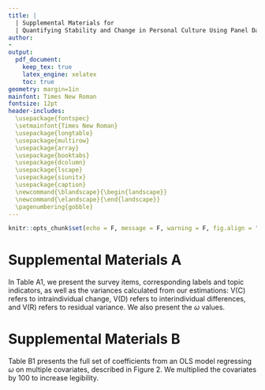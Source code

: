 ```yaml
---
title: |
  | Supplemental Materials for
  | Quantifying Stability and Change in Personal Culture Using Panel Data
author: 
- 
output:
  pdf_document:
    keep_tex: true
    latex_engine: xelatex
    toc: true
geometry: margin=1in 
mainfont: Times New Roman
fontsize: 12pt
header-includes:
  \usepackage{fontspec}
  \setmainfont{Times New Roman}
  \usepackage{longtable}
  \usepackage{multirow}
  \usepackage{array}
  \usepackage{booktabs}
  \usepackage{dcolumn}
  \usepackage{lscape}
  \usepackage{siunitx}
  \usepackage{caption}
  \newcommand{\blandscape}{\begin{landscape}}
  \newcommand{\elandscape}{\end{landscape}}
  \pagenumbering{gobble}
---
```


```r
knitr::opts_chunk$set(echo = F, message = F, warning = F, fig.align = "center")
```

\newpage
\blandscape

# Supplemental Materials A

In Table A1, we present the survey items, corresponding labels and topic indicators, as well as the variances calculated from our estimations: V(C) refers to intraindividual change, V(D) refers to interindividual differences, and V(R) refers to residual variance. We also present the $\omega$ values.

```{=latex}
\begin{scriptsize}
\begin{longtable}{|p{1.75in}|p{0.3in}|p{0.3in}|p{0.3in}|p{0.3in}|p{2.5in}|p{2.5in}}
\caption*{Table A1: The Descriptives of Variables Used}
\\
\toprule
\multicolumn{1}{l}{} & \emph{\textbf{ω}} & \textbf{V(C)} & \textbf{V(D)} & \textbf{V(R)} & \textbf{Label} & \textbf{Topic} \\ 
\midrule
\multicolumn{7}{l}{\textbf{BHPS}} \\ 
\midrule
cohadv & 0.09 & 0.05 & 0.53 & 0.42 & Advantages In Living As Couple & Gender \& Family \\ 
cohdis & 0.00 & 0.00 & 0.57 & 0.43 & Disadvantages In Living As Couple & Gender \& Family \\ 
crwora & 0.06 & 0.04 & 0.60 & 0.37 & Worry About Being Affected By Crime & Social Life, Social Cohesion \& Trust \\ 
crworb & 0.10 & 0.07 & 0.61 & 0.32 & Extent Of Concern About Crime & Social Life, Social Cohesion \& Trust \\ 
dfwld & 0.03 & 0.02 & 0.54 & 0.44 & Different World In Future For Young & Gender \& Family \\ 
lfimpa & 0.13 & 0.08 & 0.59 & 0.32 & Importance Of: Health & Health \& Morale \\ 
lfimpb & 0.19 & 0.16 & 0.67 & 0.16 & Importance Of: Money & Health \& Morale \\ 
lfimpc & 0.10 & 0.09 & 0.79 & 0.13 & Importance Of: Having Children & Health \& Morale \\ 
lfimpd & 0.20 & 0.15 & 0.60 & 0.25 & Importance Of: Having A Good Job & Health \& Morale \\ 
lfimpe & 0.16 & 0.12 & 0.63 & 0.25 & Importance Of: Being Independent & Health \& Morale \\ 
lfimpf & 0.19 & 0.17 & 0.70 & 0.13 & Importance Of: Owning Own Home & Health \& Morale \\ 
lfimpg & 0.14 & 0.11 & 0.69 & 0.19 & Importance Of: Good Partnership & Health \& Morale \\ 
lfimph & 0.20 & 0.16 & 0.66 & 0.17 & Importance Of: Good Friends & Health \& Morale \\ 
opchd1\_1 & 0.02 & 0.01 & 0.48 & 0.51 & Quality Best Prep. Child: Well Liked & Gender \& Family \\ 
opchd1\_2 & 0.02 & 0.01 & 0.61 & 0.38 & Quality Best Prep. Child: Think For Self & Gender \& Family \\ 
opchd1\_3 & 0.14 & 0.09 & 0.53 & 0.38 & Quality Best Prep. Child: Work Hard & Gender \& Family \\ 
opchd1\_4 & 0.00 & 0.00 & 0.54 & 0.46 & Quality Best Prep. Child: Help Others & Gender \& Family \\ 
opchd1\_5 & 0.01 & 0.00 & 0.58 & 0.41 & Quality Best Prep. Child: Obey Parents & Gender \& Family \\ 
opcls1 & 0.16 & 0.11 & 0.55 & 0.34 & Sees Self As Belonging To Social Class & Subjective Ses \\ 
opcls2 & 0.10 & 0.08 & 0.73 & 0.19 & Subjective Social Class Membership & Subjective Ses \\ 
opcls3 & 0.16 & 0.10 & 0.52 & 0.38 & Social Class Affects Opportunities & Subjective Ses \\ 
opeur1 & 0.13 & 0.11 & 0.70 & 0.19 & Opinion: Uk Membership Of Eu & Politics, Government \& Economy \\ 
opeur2 & 0.13 & 0.10 & 0.71 & 0.19 & Uk Benefited From Being In Eu & Politics, Government \& Economy \\ 
opeur3 & 0.05 & 0.03 & 0.65 & 0.32 & Uk Long Term Policy Re. Eu Should Be & Politics, Government \& Economy \\ 
opfama & 0.10 & 0.07 & 0.63 & 0.30 & Pre-School Child Suffers If Mother Works & Gender \& Family \\ 
opfamb & 0.09 & 0.07 & 0.64 & 0.29 & Family Suffers If Mother Works Full-Time & Gender \& Family \\ 
opfamc & 0.14 & 0.07 & 0.46 & 0.47 & Woman And Family Happier If She Works & Gender \& Family \\ 
opfamd & 0.12 & 0.07 & 0.54 & 0.39 & Husband And Wife Should Both Contribute & Gender \& Family \\ 
opfame & 0.12 & 0.07 & 0.53 & 0.40 & Full Time Job Makes Woman Independent & Gender \& Family \\ 
opfamf & 0.07 & 0.05 & 0.68 & 0.27 & Husband Should Earn, Wife Stay At Home & Gender \& Family \\ 
opfamg & 0.12 & 0.07 & 0.52 & 0.42 & Children Need Father As Much As Mother & Gender \& Family \\ 
opfamh & 0.11 & 0.07 & 0.59 & 0.34 & Employers Should Help With Childcare & Gender \& Family \\ 
opfami & 0.07 & 0.05 & 0.66 & 0.29 & Single Parents Are As Good As Couples & Gender \& Family \\ 
opfamj & 0.15 & 0.13 & 0.75 & 0.12 & Cohabiting Is Always Wrong & Gender \& Family \\ 
opfamk & 0.11 & 0.06 & 0.52 & 0.42 & Adult Children Should Care For Parents & Gender \& Family \\ 
opfaml & 0.11 & 0.07 & 0.56 & 0.37 & Divorce Better Than Unhappy Marriage & Gender \& Family \\ 
opfamm & 0.12 & 0.11 & 0.77 & 0.13 & The Man Should Be Head Of Household & Gender \& Family \\ 
opfamn & 0.08 & 0.07 & 0.82 & 0.11 & Bible Gods Word And True & Religion \& Spirituality \\ 
opfamo & 0.07 & 0.06 & 0.76 & 0.19 & Co-Habiting Is Alright & Gender \& Family \\ 
opfamp & 0.11 & 0.08 & 0.64 & 0.28 & Parents Ought Stay Together For Children & Gender \& Family \\ 
opfamq & 0.11 & 0.07 & 0.61 & 0.32 & Marital Status Is Irrelevant To Children & Gender \& Family \\ 
opfamr & 0.05 & 0.04 & 0.76 & 0.19 & Homosexual Relationships Are Wrong & Gender \& Family \\ 
ophla & 0.15 & 0.09 & 0.54 & 0.37 & All Health Care Should Be Free & Politics, Government \& Economy \\ 
ophlb & 0.12 & 0.08 & 0.59 & 0.34 & Compulsory Private Insurance If Can Pay & Politics, Government \& Economy \\ 
ophlc & 0.17 & 0.11 & 0.52 & 0.38 & Unfair That Wealth Buys Medical Priority & Politics, Government \& Economy \\ 
opiss1 & 0.07 & 0.05 & 0.68 & 0.28 & Rising Prices Are A Cause For Concern & Politics, Government \& Economy \\ 
opiss2 & 0.05 & 0.03 & 0.71 & 0.26 & Ozone Layer Is A Cause For Concern & Environment \& Climate \\ 
opiss3 & 0.10 & 0.07 & 0.62 & 0.31 & Unemployment Is A Cause For Concern & Politics, Government \& Economy \\ 
opiss4 & 0.01 & 0.00 & 0.71 & 0.29 & Threat To Nature Is A Cause For Concern & Environment \& Climate \\ 
opiss5 & 0.08 & 0.06 & 0.70 & 0.24 & Moral Standards Are A Cause For Concern & Gender \& Family \\ 
opnata & 0.18 & 0.13 & 0.56 & 0.31 & Britain Has Much To Learn & Politics, Government \& Economy \\ 
opnatb & 0.14 & 0.11 & 0.63 & 0.26 & British Citizenship Best & Politics, Government \& Economy \\ 
opnatc & 0.15 & 0.10 & 0.55 & 0.36 & Some Shameful Things About Britain & Politics, Government \& Economy \\ 
opnatd & 0.24 & 0.17 & 0.52 & 0.32 & People Too Ready To Criticise Britain & Politics, Government \& Economy \\ 
opnate & 0.17 & 0.12 & 0.60 & 0.28 & Britain Should Stay Single State & Politics, Government \& Economy \\ 
opnatf & 0.12 & 0.08 & 0.62 & 0.30 & Co-Operation Better Than Independence & Politics, Government \& Economy \\ 
opngbha & 0.17 & 0.13 & 0.65 & 0.22 & Belong To Neighbourhood & Social Life, Social Cohesion \& Trust \\ 
opngbhb & 0.20 & 0.16 & 0.66 & 0.18 & Local Friends Mean A Lot & Social Life, Social Cohesion \& Trust \\ 
opngbhc & 0.15 & 0.11 & 0.63 & 0.26 & Advice Obtainable Locally & Social Life, Social Cohesion \& Trust \\ 
opngbhd & 0.21 & 0.16 & 0.63 & 0.21 & Can Borrow Things From Neighbours & Social Life, Social Cohesion \& Trust \\ 
opngbhe & 0.20 & 0.15 & 0.59 & 0.26 & Willing To Improve Neighbourhood & Social Life, Social Cohesion \& Trust \\ 
opngbhf & 0.10 & 0.07 & 0.59 & 0.34 & Plan To Stay In Neighbourhood & Social Life, Social Cohesion \& Trust \\ 
opngbhg & 0.18 & 0.14 & 0.66 & 0.20 & Am Similar To Others In Neighbourhood & Social Life, Social Cohesion \& Trust \\ 
opngbhh & 0.19 & 0.15 & 0.65 & 0.20 & Talk Regularly To Neighbours & Social Life, Social Cohesion \& Trust \\ 
oppola & 0.19 & 0.11 & 0.48 & 0.41 & Government Reflects People's Wishes & Politics, Government \& Economy \\ 
oppolb & 0.17 & 0.09 & 0.47 & 0.44 & People Can't Influence Govt. Policy & Politics, Government \& Economy \\ 
oppolc & 0.06 & 0.04 & 0.60 & 0.36 & Should Be Max. Limit On Income & Politics, Government \& Economy \\ 
oppold & 0.18 & 0.10 & 0.47 & 0.43 & Govt. Puts Nation's Interests First & Politics, Government \& Economy \\ 
oprlg3 & 0.08 & 0.06 & 0.76 & 0.17 & Religion Makes Difference To Life & Religion \& Spirituality \\ 
opsoca & 0.13 & 0.08 & 0.54 & 0.38 & Ordinary People Share Nations Wealth & Politics, Government \& Economy \\ 
opsocb & 0.11 & 0.07 & 0.58 & 0.34 & One Law For Rich And One For Poor & Politics, Government \& Economy \\ 
opsocc & 0.09 & 0.06 & 0.58 & 0.36 & Private Enterprise Solves Economic Probs & Politics, Government \& Economy \\ 
opsocd & 0.12 & 0.07 & 0.53 & 0.40 & Public Services Ought To Be State Owned & Politics, Government \& Economy \\ 
opsoce & 0.10 & 0.07 & 0.64 & 0.29 & Govt. Has Obligation To Provide Jobs & Politics, Government \& Economy \\ 
opsocf & 0.09 & 0.06 & 0.65 & 0.28 & Strong Trade Unions Protect Employees & Politics, Government \& Economy \\ 
trust & 0.12 & 0.08 & 0.61 & 0.31 & Trustworthiness Of Others & Social Life, Social Cohesion \& Trust \\ 
vote1 & 0.10 & 0.06 & 0.54 & 0.40 & Supports A Particular Political Party & Politics, Government \& Economy \\ 
vote2 & 0.14 & 0.07 & 0.44 & 0.50 & Closer To One Political Party Than Other & Politics, Government \& Economy \\ 
vote4\_1 & 0.05 & 0.04 & 0.88 & 0.08 & Party Affinity: Conservative & Politics, Government \& Economy \\ 
vote4\_2 & 0.05 & 0.04 & 0.85 & 0.11 & Party Affinity: Labour & Politics, Government \& Economy \\ 
vote4\_3 & 0.08 & 0.07 & 0.72 & 0.21 & Party Affinity: Liberal Democrat/Lib/Sdp & Politics, Government \& Economy \\ 
vote5 & 0.10 & 0.06 & 0.54 & 0.41 & Strength Of Support For Stated Party & Politics, Government \& Economy \\ 
vote6 & 0.06 & 0.04 & 0.70 & 0.25 & Level Of Interest In Politics & Politics, Government \& Economy \\ 
\midrule
\multicolumn{7}{l}{\textbf{GSS}} \\ 
\midrule
abany & 0.03 & 0.02 & 0.76 & 0.22 & Abortion: Any Reason & Gender \& Family \\ 
abdefect & 0.10 & 0.08 & 0.75 & 0.17 & Abortion: Birth Defect & Gender \& Family \\ 
abhlth & 0.14 & 0.12 & 0.72 & 0.16 & Abortion: Mother's Health & Gender \& Family \\ 
abnomore & 0.10 & 0.08 & 0.76 & 0.16 & Abortion: Birth Control & Gender \& Family \\ 
abpoor & 0.09 & 0.08 & 0.77 & 0.15 & Abortion: Too Poor & Gender \& Family \\ 
abrape & 0.12 & 0.11 & 0.77 & 0.13 & Abortion: Rape & Gender \& Family \\ 
abscale6 & 0.08 & 0.07 & 0.84 & 0.09 & Abortion Scale (6 Items) & Gender \& Family \\ 
abscale7 & 0.07 & 0.06 & 0.84 & 0.10 & Abortion Scale (7 Items) & Gender \& Family \\ 
absingle & 0.05 & 0.04 & 0.77 & 0.19 & Abortion: Unmarried & Gender \& Family \\ 
affrmact & 0.12 & 0.09 & 0.68 & 0.22 & Hiring Preferences & National Identity, Ethnicity \& Immigration \\ 
aged & 0.01 & 0.00 & 0.60 & 0.40 & Seniors Should Live With Family & Gender \& Family \\ 
athscale & 0.00 & 0.00 & 0.74 & 0.26 & Athiest: Scale & Politics, Government \& Economy \\ 
attend & 0.08 & 0.08 & 0.85 & 0.07 & Attend Religious Services & Religion \& Spirituality \\ 
bible & 0.10 & 0.09 & 0.80 & 0.12 & View Of Bible & Religion \& Spirituality \\ 
cappun & 0.12 & 0.11 & 0.76 & 0.13 & Death Penalty & Politics, Government \& Economy \\ 
chldidel & 0.15 & 0.12 & 0.71 & 0.17 & Ideal \# Of Children & Gender \& Family \\ 
class & 0.09 & 0.07 & 0.73 & 0.20 & Social Class & Subjective Ses \\ 
closeblk & 0.11 & 0.09 & 0.71 & 0.20 & Feel Close To Blacks & National Identity, Ethnicity \& Immigration \\ 
closewht & 0.04 & 0.03 & 0.61 & 0.36 & Feel Close To Whites & National Identity, Ethnicity \& Immigration \\ 
colath & 0.00 & 0.00 & 0.64 & 0.36 & Athiest: Teach At College & Politics, Government \& Economy \\ 
colcom & 0.09 & 0.06 & 0.63 & 0.31 & Red: Teach At College & Politics, Government \& Economy \\ 
colhomo & 0.00 & 0.00 & 0.67 & 0.32 & Gay: Teach At College & Politics, Government \& Economy \\ 
colmil & 0.03 & 0.02 & 0.61 & 0.37 & Militarist: Teach At College & Politics, Government \& Economy \\ 
colmslm & 0.00 & 0.00 & 0.70 & 0.30 & Islamist: Teach At College & Politics, Government \& Economy \\ 
colrac & 0.00 & 0.00 & 0.60 & 0.40 & Racist: Teach At College & Politics, Government \& Economy \\ 
comscale & 0.03 & 0.02 & 0.76 & 0.22 & Red: Scale & Politics, Government \& Economy \\ 
conarmy & 0.12 & 0.08 & 0.63 & 0.29 & Military & Social Life, Social Cohesion \& Trust \\ 
conbus & 0.11 & 0.07 & 0.60 & 0.33 & Major Companies & Social Life, Social Cohesion \& Trust \\ 
conclerg & 0.05 & 0.03 & 0.66 & 0.31 & Organized Religion & Social Life, Social Cohesion \& Trust \\ 
coneduc & 0.02 & 0.01 & 0.60 & 0.38 & Education & Social Life, Social Cohesion \& Trust \\ 
confed & 0.24 & 0.17 & 0.56 & 0.27 & Executive Branch & Social Life, Social Cohesion \& Trust \\ 
confinan & 0.10 & 0.06 & 0.56 & 0.38 & Banks \& Finance & Social Life, Social Cohesion \& Trust \\ 
conjudge & 0.09 & 0.06 & 0.63 & 0.31 & Supreme Court & Social Life, Social Cohesion \& Trust \\ 
conlabor & 0.14 & 0.10 & 0.62 & 0.28 & Organized Labor & Social Life, Social Cohesion \& Trust \\ 
conlegis & 0.02 & 0.01 & 0.61 & 0.37 & Congress & Social Life, Social Cohesion \& Trust \\ 
conmedia & 0.17 & 0.13 & 0.66 & 0.21 & Tv \& Press & Social Life, Social Cohesion \& Trust \\ 
conmedic & 0.13 & 0.09 & 0.59 & 0.32 & Medicine & Social Life, Social Cohesion \& Trust \\ 
conpress & 0.16 & 0.12 & 0.62 & 0.26 & Press & Social Life, Social Cohesion \& Trust \\ 
consci & 0.04 & 0.02 & 0.61 & 0.36 & Scientific Community & Social Life, Social Cohesion \& Trust \\ 
contv & 0.18 & 0.13 & 0.59 & 0.27 & Television & Social Life, Social Cohesion \& Trust \\ 
courts & 0.06 & 0.04 & 0.65 & 0.32 & Courts Deal With Criminals & Politics, Government \& Economy \\ 
discaff & 0.00 & 0.00 & 0.56 & 0.44 & Affirm. Action Hurt Whites & National Identity, Ethnicity \& Immigration \\ 
discaffm & 0.09 & 0.06 & 0.55 & 0.40 & Affirm. Action Hurt Men & Gender \& Family \\ 
discaffw & 0.03 & 0.02 & 0.56 & 0.42 & Affirm. Action Hurt Women & Gender \& Family \\ 
divlaw & 0.00 & 0.00 & 0.71 & 0.29 & Divorce Laws Too Lenient & Politics, Government \& Economy \\ 
eqwlth & 0.05 & 0.04 & 0.68 & 0.28 & Government Reduce Inequality & Politics, Government \& Economy \\ 
fair & 0.04 & 0.03 & 0.68 & 0.30 & People Try To Be Fair & Social Life, Social Cohesion \& Trust \\ 
fear & 0.06 & 0.04 & 0.66 & 0.30 & Afraid To Walk At Night & Politics, Government \& Economy \\ 
fechld & 0.13 & 0.10 & 0.65 & 0.25 & Working Moms Warm & Gender \& Family \\ 
fefam & 0.02 & 0.01 & 0.69 & 0.30 & Better For Man To Work & Gender \& Family \\ 
fehire & 0.00 & 0.00 & 0.62 & 0.38 & Hire \& Promote Women & Gender \& Family \\ 
fejobaff & 0.16 & 0.13 & 0.69 & 0.18 & Preferences For Hiring Women & Gender \& Family \\ 
fepol & 0.00 & 0.00 & 0.64 & 0.36 & Men Better For Politics & Gender \& Family \\ 
fepresch & 0.02 & 0.01 & 0.66 & 0.33 & Pre-Ks Suffer If Mom Works & Gender \& Family \\ 
finalter & 0.20 & 0.14 & 0.54 & 0.32 & Finances Better Or Worse & Subjective Ses \\ 
finrela & 0.10 & 0.08 & 0.70 & 0.22 & Relative Income & Subjective Ses \\ 
fund & 0.08 & 0.07 & 0.84 & 0.09 & Fundamentalist & Religion \& Spirituality \\ 
genderscale & 0.03 & 0.02 & 0.76 & 0.22 & Scale Of Gender Role Attitudes & Gender \& Family \\ 
getahead & 0.19 & 0.13 & 0.56 & 0.31 & Work To Get Ahead & Subjective Ses \\ 
god & 0.05 & 0.04 & 0.82 & 0.14 & Belief About God & Religion \& Spirituality \\ 
goodlife & 0.05 & 0.03 & 0.60 & 0.37 & Finances Will Improve & Subjective Ses \\ 
grass & 0.03 & 0.03 & 0.78 & 0.20 & Legalize Marijuana & Politics, Government \& Economy \\ 
gunlaw & 0.00 & 0.00 & 0.63 & 0.37 & Require Gun Permits & Politics, Government \& Economy \\ 
hapmar & 0.08 & 0.06 & 0.70 & 0.24 & Happiness: Marriage & Health \& Morale \\ 
happy & 0.19 & 0.15 & 0.62 & 0.23 & Happiness: General & Health \& Morale \\ 
health & 0.10 & 0.08 & 0.75 & 0.17 & Health: Self-Rated & Health \& Morale \\ 
helpblk & 0.04 & 0.03 & 0.70 & 0.27 & Government Help Blacks & Politics, Government \& Economy \\ 
helpful & 0.01 & 0.01 & 0.65 & 0.34 & People Try To Be Helpful & Social Life, Social Cohesion \& Trust \\ 
helpnot & 0.00 & 0.00 & 0.62 & 0.37 & Government Do More Or Less & Politics, Government \& Economy \\ 
helpoth & 0.10 & 0.07 & 0.59 & 0.34 & Child Should Help Others & Gender \& Family \\ 
helppoor & 0.01 & 0.01 & 0.65 & 0.35 & Government Help Poor & Politics, Government \& Economy \\ 
helpsick & 0.02 & 0.01 & 0.66 & 0.33 & Government Pay Medical & Politics, Government \& Economy \\ 
homoscale & 0.00 & 0.00 & 0.74 & 0.26 & Gay: Scale & Politics, Government \& Economy \\ 
homosex & 0.04 & 0.04 & 0.83 & 0.13 & Morality: Same-Sex Sex & Gender \& Family \\ 
intlblks & 0.23 & 0.14 & 0.48 & 0.37 & Blacks Intelligent Or Not & National Identity, Ethnicity \& Immigration \\ 
intlwhts & 0.01 & 0.01 & 0.49 & 0.50 & Whites Intelligent Or Not & National Identity, Ethnicity \& Immigration \\ 
jobfind & 0.16 & 0.12 & 0.65 & 0.23 & Find A Good Job & Subjective Ses \\ 
joblose & 0.01 & 0.00 & 0.56 & 0.44 & Likely To Lose Job & Subjective Ses \\ 
kidssol & 0.04 & 0.03 & 0.69 & 0.28 & Mobility Next Generation & Subjective Ses \\ 
letdie1 & 0.14 & 0.12 & 0.72 & 0.17 & Let Die: Incurable & Health \& Morale \\ 
letin1a & 0.02 & 0.01 & 0.70 & 0.29 & How Many Immigrants? & National Identity, Ethnicity \& Immigration \\ 
libath & 0.00 & 0.00 & 0.61 & 0.39 & Athiest: Library Book & Politics, Government \& Economy \\ 
libcom & 0.05 & 0.04 & 0.65 & 0.31 & Red: Library Book & Politics, Government \& Economy \\ 
libhomo & 0.00 & 0.00 & 0.65 & 0.35 & Gay: Library Book & Politics, Government \& Economy \\ 
libmil & 0.02 & 0.01 & 0.60 & 0.38 & Militarist: Library Book & Politics, Government \& Economy \\ 
libmslm & 0.00 & 0.00 & 0.68 & 0.32 & Islamist: Library Book & Politics, Government \& Economy \\ 
librac & 0.00 & 0.00 & 0.59 & 0.40 & Racist: Library Book & Politics, Government \& Economy \\ 
life & 0.04 & 0.03 & 0.67 & 0.30 & Life: Exciting Or Dull & Health \& Morale \\ 
liveblks & 0.20 & 0.14 & 0.58 & 0.27 & Neighborhood Half Black & National Identity, Ethnicity \& Immigration \\ 
livewhts & 0.13 & 0.07 & 0.49 & 0.44 & Neighborhood Half White & National Identity, Ethnicity \& Immigration \\ 
marblk & 0.06 & 0.04 & 0.69 & 0.27 & Relative Marry Black & National Identity, Ethnicity \& Immigration \\ 
marhomo & 0.05 & 0.04 & 0.82 & 0.14 & Gay Marriage & Gender \& Family \\ 
marwht & 0.00 & 0.00 & 0.55 & 0.45 & Relative Marry White & National Identity, Ethnicity \& Immigration \\ 
meovrwrk & 0.03 & 0.02 & 0.58 & 0.40 & Men Hurt Family When Overwork & Gender \& Family \\ 
milscale & 0.03 & 0.02 & 0.69 & 0.29 & Militarist: Scale & Politics, Government \& Economy \\ 
misanthropy & 0.07 & 0.06 & 0.77 & 0.17 & Misanthropy Scale & Social Life, Social Cohesion \& Trust \\ 
mslmscale & 0.00 & 0.00 & 0.77 & 0.23 & Islamist: Scale & Politics, Government \& Economy \\ 
nataid & 0.07 & 0.05 & 0.65 & 0.30 & Foreign Aid & Politics, Government \& Economy \\ 
natarms & 0.08 & 0.06 & 0.67 & 0.28 & Defense & Politics, Government \& Economy \\ 
natchld & 0.05 & 0.04 & 0.63 & 0.34 & Child Care & Politics, Government \& Economy \\ 
natcity & 0.05 & 0.03 & 0.63 & 0.34 & Problems Of Cities & Politics, Government \& Economy \\ 
natcrime & 0.12 & 0.08 & 0.62 & 0.29 & Fighting Crime & Politics, Government \& Economy \\ 
natdrug & 0.12 & 0.08 & 0.60 & 0.32 & Dealing With Drugs & Politics, Government \& Economy \\ 
nateduc & 0.16 & 0.13 & 0.66 & 0.21 & Education & Politics, Government \& Economy \\ 
natenvir & 0.01 & 0.01 & 0.67 & 0.32 & Protect Environment & Politics, Government \& Economy \\ 
natfare & 0.08 & 0.06 & 0.75 & 0.19 & Welfare & Politics, Government \& Economy \\ 
natheal & 0.02 & 0.01 & 0.57 & 0.41 & Improving Health & Politics, Government \& Economy \\ 
natmass & 0.05 & 0.03 & 0.62 & 0.35 & Mass Transit & Politics, Government \& Economy \\ 
natpark & 0.19 & 0.14 & 0.58 & 0.28 & Parks \& Recreation & Politics, Government \& Economy \\ 
natrace & 0.13 & 0.11 & 0.72 & 0.18 & Improve Life For Blacks & Politics, Government \& Economy \\ 
natroad & 0.01 & 0.01 & 0.61 & 0.39 & Highways \& Bridges & Politics, Government \& Economy \\ 
natsci & 0.12 & 0.08 & 0.60 & 0.32 & Scientific Research & Politics, Government \& Economy \\ 
natsoc & 0.01 & 0.00 & 0.63 & 0.36 & Social Security & Politics, Government \& Economy \\ 
natspac & 0.10 & 0.07 & 0.70 & 0.23 & Space Exploration & Politics, Government \& Economy \\ 
neverrelact & 0.12 & 0.09 & 0.65 & 0.27 & Never Active In Religion & Religion \& Spirituality \\ 
news & 0.08 & 0.06 & 0.77 & 0.16 & Read Newspaper & Social Life, Social Cohesion \& Trust \\ 
obey & 0.08 & 0.07 & 0.72 & 0.22 & Child Should Obey & Gender \& Family \\ 
owngun & 0.08 & 0.08 & 0.86 & 0.06 & Gun Owner & Politics, Government \& Economy \\ 
parsol & 0.01 & 0.01 & 0.71 & 0.28 & Mobility & Subjective Ses \\ 
partyid & 0.07 & 0.06 & 0.88 & 0.05 & Political Party & Politics, Government \& Economy \\ 
pillok & 0.10 & 0.07 & 0.70 & 0.23 & Birth Control 14-16 Year Olds & Gender \& Family \\ 
polabuse & 0.00 & 0.00 & 0.50 & 0.50 & Police Hit Person Cursing & Politics, Government \& Economy \\ 
polattak & 0.00 & 0.00 & 0.54 & 0.46 & Police Hit Person Punching & Politics, Government \& Economy \\ 
polescap & 0.16 & 0.11 & 0.59 & 0.30 & Police Hit Person Fleeing & Politics, Government \& Economy \\ 
polhitok & 0.00 & 0.00 & 0.71 & 0.29 & Police Can Hit Citizens & Politics, Government \& Economy \\ 
polmurdr & 0.00 & 0.00 & 0.53 & 0.47 & Police Hit Murder Suspect & Politics, Government \& Economy \\ 
polviews & 0.08 & 0.07 & 0.75 & 0.18 & Political Views & Politics, Government \& Economy \\ 
polviolent & 0.01 & 0.01 & 0.62 & 0.38 & Police Hit: Scale & Politics, Government \& Economy \\ 
popespks & 0.15 & 0.12 & 0.70 & 0.19 & Pope Infallible & Religion \& Spirituality \\ 
popular & 0.23 & 0.17 & 0.55 & 0.28 & Child Should Be Popular & Gender \& Family \\ 
pornlaw & 0.04 & 0.02 & 0.66 & 0.32 & Restrict Pornography & Gender \& Family \\ 
postlife & 0.09 & 0.07 & 0.78 & 0.15 & Life After Death & Religion \& Spirituality \\ 
pray & 0.08 & 0.07 & 0.86 & 0.07 & Pray & Religion \& Spirituality \\ 
prayer & 0.13 & 0.10 & 0.68 & 0.22 & Bible Prayer In Schools & Politics, Government \& Economy \\ 
premarsx & 0.07 & 0.06 & 0.79 & 0.15 & Morality: Premarital Sex & Gender \& Family \\ 
racdif1 & 0.09 & 0.07 & 0.65 & 0.28 & Racial Diff.: Discrimination & National Identity, Ethnicity \& Immigration \\ 
racdif2 & 0.00 & 0.00 & 0.57 & 0.43 & Racial Diff.: Inborn & National Identity, Ethnicity \& Immigration \\ 
racdif3 & 0.08 & 0.05 & 0.64 & 0.30 & Racial Diff.: Lack Education & National Identity, Ethnicity \& Immigration \\ 
racdif4 & 0.06 & 0.04 & 0.64 & 0.32 & Racial Diff.: Lack Will & National Identity, Ethnicity \& Immigration \\ 
racopen & 0.13 & 0.09 & 0.61 & 0.30 & Open Housing Law & National Identity, Ethnicity \& Immigration \\ 
racscale & 0.01 & 0.01 & 0.69 & 0.31 & Racist: Scale & Politics, Government \& Economy \\ 
reborn & 0.07 & 0.06 & 0.81 & 0.13 & Born Again & Religion \& Spirituality \\ 
relactiv & 0.13 & 0.11 & 0.76 & 0.13 & Do Religious Activities & Religion \& Spirituality \\ 
relexp & 0.14 & 0.12 & 0.76 & 0.12 & Had Religious Experience & Religion \& Spirituality \\ 
relexper & 0.03 & 0.02 & 0.74 & 0.24 & Religious Turning Point & Religion \& Spirituality \\ 
reliten & 0.10 & 0.09 & 0.80 & 0.11 & Strength Of Affiliation & Religion \& Spirituality \\ 
relpersn & 0.06 & 0.05 & 0.81 & 0.14 & Religious Person & Religion \& Spirituality \\ 
richwork & 0.11 & 0.08 & 0.66 & 0.26 & Would Work If Rich & Health \& Morale \\ 
satfin & 0.17 & 0.14 & 0.68 & 0.18 & Satisfied With Finances & Health \& Morale \\ 
satjob & 0.20 & 0.15 & 0.60 & 0.25 & Satisfied With Work & Health \& Morale \\ 
selfhunt & 0.02 & 0.02 & 0.80 & 0.18 & Hunter: Self & Politics, Government \& Economy \\ 
sexeduc & 0.00 & 0.00 & 0.69 & 0.31 & Sex-Ed. In Public Schools & Gender \& Family \\ 
socbar & 0.11 & 0.10 & 0.80 & 0.10 & Meet Friends At Bar & Social Life, Social Cohesion \& Trust \\ 
socfrend & 0.09 & 0.06 & 0.65 & 0.28 & Meet Friends & Social Life, Social Cohesion \& Trust \\ 
socialscale & 0.09 & 0.07 & 0.74 & 0.18 & Social Life Scale & Social Life, Social Cohesion \& Trust \\ 
socommun & 0.16 & 0.12 & 0.64 & 0.25 & Meet Neighbors & Social Life, Social Cohesion \& Trust \\ 
socrel & 0.13 & 0.10 & 0.67 & 0.23 & Meet Relatives & Social Life, Social Cohesion \& Trust \\ 
spanking & 0.07 & 0.06 & 0.73 & 0.21 & Spank Children & Gender \& Family \\ 
spkath & 0.03 & 0.02 & 0.66 & 0.32 & Athiest: Make Speech & Politics, Government \& Economy \\ 
spkcom & 0.01 & 0.01 & 0.71 & 0.28 & Red: Make Speech & Politics, Government \& Economy \\ 
spkhomo & 0.07 & 0.05 & 0.65 & 0.30 & Gay: Make Speech & Politics, Government \& Economy \\ 
spkmil & 0.00 & 0.00 & 0.63 & 0.36 & Militarist: Make Speech & Politics, Government \& Economy \\ 
spkmslm & 0.02 & 0.01 & 0.73 & 0.26 & Islamist: Make Speech & Politics, Government \& Economy \\ 
spkrac & 0.06 & 0.04 & 0.63 & 0.33 & Racist: Make Speech & Politics, Government \& Economy \\ 
sprtprsn & 0.10 & 0.09 & 0.78 & 0.13 & Spiritual Person & Religion \& Spirituality \\ 
suicide1 & 0.01 & 0.00 & 0.73 & 0.27 & Suicide: Incurable & Health \& Morale \\ 
suicide2 & 0.08 & 0.06 & 0.65 & 0.29 & Suicide: Bankruptcy & Health \& Morale \\ 
suicide3 & 0.03 & 0.02 & 0.66 & 0.32 & Suicide: Dishonor & Health \& Morale \\ 
suicide4 & 0.08 & 0.06 & 0.68 & 0.26 & Suicide: Tired Of Living & Health \& Morale \\ 
suicidescale & 0.03 & 0.03 & 0.75 & 0.23 & Suicide Scale & Health \& Morale \\ 
teensex & 0.11 & 0.08 & 0.66 & 0.26 & Morality: Sex 14-16 Year Olds & Gender \& Family \\ 
thnkself & 0.10 & 0.07 & 0.65 & 0.27 & Child Should Think For Self & Gender \& Family \\ 
trust & 0.00 & 0.00 & 0.72 & 0.28 & People Can Be Trusted & Social Life, Social Cohesion \& Trust \\ 
tvhours & 0.15 & 0.13 & 0.75 & 0.13 & Watch Television & Social Life, Social Cohesion \& Trust \\ 
uswary & 0.04 & 0.03 & 0.67 & 0.30 & Us At War Next 10 Years & Politics, Government \& Economy \\ 
wlthblks & 0.02 & 0.01 & 0.52 & 0.47 & Blacks Rich Or Poor & National Identity, Ethnicity \& Immigration \\ 
wlthwhts & 0.23 & 0.16 & 0.53 & 0.30 & Whites Rich Or Poor & National Identity, Ethnicity \& Immigration \\ 
workblks & 0.00 & 0.00 & 0.56 & 0.44 & Blacks Work Hard & National Identity, Ethnicity \& Immigration \\ 
workhard & 0.01 & 0.00 & 0.57 & 0.42 & Child Should Work Hard & Gender \& Family \\ 
workwhts & 0.23 & 0.16 & 0.55 & 0.29 & Whites Work Hard & National Identity, Ethnicity \& Immigration \\ 
wrkwayup & 0.12 & 0.09 & 0.69 & 0.21 & No Racial Favors & National Identity, Ethnicity \& Immigration \\ 
xmarsex & 0.18 & 0.14 & 0.64 & 0.22 & Morality: Extramarital Affair & Gender \& Family \\ 
xmovie & 0.07 & 0.06 & 0.71 & 0.23 & Watch X-Rated Movie & Social Life, Social Cohesion \& Trust \\ 
\midrule
\multicolumn{7}{l}{\textbf{HILDA}} \\ 
\midrule
atwkadc & 0.13 & 0.09 & 0.58 & 0.33 & Fine For Child Under 3 To Be In All-Day Care & Gender \& Family \\ 
atwkbmw & 0.07 & 0.05 & 0.69 & 0.25 & Better If Man Earns Money, Woman Cares For Children & Gender \& Family \\ 
atwkcdw & 0.13 & 0.09 & 0.58 & 0.33 & As Well For Child If Mother Earns Money, Father Cares For Children & Gender \& Family \\ 
atwkcs & 0.12 & 0.08 & 0.59 & 0.33 & Children Suffer Bc Father Works Too Much & Gender \& Family \\ 
atwkdcm & 0.14 & 0.10 & 0.64 & 0.25 & Better For Child To Stay With Mother In Case Of Divorce & Gender \& Family \\ 
atwkfhi & 0.17 & 0.11 & 0.55 & 0.33 & Father Should Be As Involved As Mother & Gender \& Family \\ 
atwkmmf & 0.08 & 0.05 & 0.61 & 0.34 & Bad For Relationship If Woman Earns More & Gender \& Family \\ 
atwkmpl & 0.02 & 0.01 & 0.66 & 0.33 & Men Make Better Political Leaders & Gender \& Family \\ 
atwkmrl & 0.11 & 0.08 & 0.59 & 0.34 & Most Important Role For Men To Be Father & Gender \& Family \\ 
atwkmsw & 0.08 & 0.05 & 0.62 & 0.33 & Mothers Who Don't Need Money Shouldn't Work & Gender \& Family \\ 
atwkpsc & 0.08 & 0.06 & 0.63 & 0.32 & Pre-School Child Suffers If Mother Works Ft & Gender \& Family \\ 
atwkseh & 0.16 & 0.10 & 0.53 & 0.37 & If Both Partners Work They Should Share Domestic Tasks & Gender \& Family \\ 
atwkwfr & 0.12 & 0.07 & 0.52 & 0.41 & Working Father Can Have As Good Relationship To Child & Gender \& Family \\ 
atwkwfs & 0.15 & 0.09 & 0.52 & 0.39 & Working Fathers Care More About Success Than Needs Of Children & Gender \& Family \\ 
atwkwmr & 0.11 & 0.07 & 0.58 & 0.36 & Working Mother Can Have As Good Relationship To Child & Gender \& Family \\ 
atwkwms & 0.15 & 0.10 & 0.56 & 0.34 & Working Mothers Care More About Success Than Needs Of Children & Gender \& Family \\ 
atwkwrl & 0.10 & 0.07 & 0.60 & 0.33 & Most Important Role For Women To Be Mother & Gender \& Family \\ 
lskeep & 0.07 & 0.04 & 0.55 & 0.41 & Most People You Meet Keep Their Word & Social Life, Social Cohesion \& Trust \\ 
lssop & 0.13 & 0.08 & 0.58 & 0.34 & Most People You Meet Succeed By Stepping On Others & Social Life, Social Cohesion \& Trust \\ 
mcchmf & 0.12 & 0.09 & 0.66 & 0.25 & Children Happier With Both Father And Mother & Gender \& Family \\ 
mcdef & 0.06 & 0.05 & 0.80 & 0.15 & Cohabitation Alright Even Without Marriage Intention & Gender \& Family \\ 
mcdiv & 0.08 & 0.05 & 0.62 & 0.32 & Divorce Alright Even With Children & Gender \& Family \\ 
mchscr & 0.09 & 0.07 & 0.76 & 0.16 & Same Rights For Homosexual Couples & Gender \& Family \\ 
mcindpc & 0.15 & 0.11 & 0.63 & 0.26 & Child Should Start Living Independently By 18-20 & Gender \& Family \\ 
mcmhc & 0.18 & 0.14 & 0.66 & 0.20 & A Man Has To Have Children In Order To Be Fulfilled & Gender \& Family \\ 
mcmoi & 0.13 & 0.09 & 0.64 & 0.27 & Marriage Is Outdated & Gender \& Family \\ 
mcnodiv & 0.08 & 0.07 & 0.70 & 0.23 & Marriage Should Never Be Ended & Gender \& Family \\ 
mcsingp & 0.07 & 0.05 & 0.69 & 0.26 & Alright For Woman To Have Children As Single Parent & Gender \& Family \\ 
mcwhc & 0.16 & 0.12 & 0.67 & 0.21 & A Woman Has To Have Children In Order To Be Fulfilled & Gender \& Family \\ 
relimp & 0.05 & 0.05 & 0.87 & 0.08 & Importance Of Religion & Religion \& Spirituality \\ 
\midrule
\multicolumn{7}{l}{\textbf{PSID}} \\ 
\midrule
cds\_bothparentscare & 0.06 & 0.04 & 0.55 & 0.42 & Dad Should Be As Involved As Mom & Gender \& Family \\ 
cds\_daddevelopment & 0.08 & 0.05 & 0.53 & 0.42 & Dad Large Role In Child Development & Gender \& Family \\ 
cds\_dadoldkidbetter & 0.15 & 0.11 & 0.59 & 0.30 & Dad Able To Enjoy Older Children More & Gender \& Family \\ 
cds\_dadtooinvolved & 0.19 & 0.13 & 0.55 & 0.31 & Dad Too Involved If Keeps From Better Job & Gender \& Family \\ 
cds\_daycareok & 0.16 & 0.12 & 0.63 & 0.25 & Ok To Have Child Under 3 In All-Day Care & Gender \& Family \\ 
cds\_fatherhoodfulfill & 0.00 & 0.00 & 0.57 & 0.43 & Dadhood Most Fulfilling Experience & Gender \& Family \\ 
cds\_fatherinteractchild & 0.01 & 0.00 & 0.56 & 0.44 & Dads Should Interact With Child & Gender \& Family \\ 
cds\_firstyears & 0.01 & 0.00 & 0.59 & 0.40 & First 4 Years Most Import. In Child's Develop. & Gender \& Family \\ 
cds\_girlboyequal & 0.05 & 0.03 & 0.59 & 0.38 & Encourage As Much Independence In Daughters And Sons & Gender \& Family \\ 
cds\_husbandcareerimport & 0.13 & 0.09 & 0.61 & 0.30 & Better Wife Helps Husband Career & Gender \& Family \\ 
cds\_mostimportantchild\_1 & 0.10 & 0.06 & 0.55 & 0.39 & Importance For Child: Obey & Gender \& Family \\ 
cds\_mostimportantchild\_3 & 0.00 & 0.00 & 0.57 & 0.43 & Importance For Child: Think For Herself & Gender \& Family \\ 
cds\_motherfatherequal & 0.19 & 0.13 & 0.56 & 0.31 & Dad And Mom Equally Good Meeting Kid's Needs & Gender \& Family \\ 
cds\_motherhoodfulfill & 0.00 & 0.00 & 0.59 & 0.41 & Momhood Most Fulfilling Experience & Gender \& Family \\ 
cds\_mothernotft & 0.12 & 0.10 & 0.67 & 0.24 & Mom With Child Under 5 Shouldn't Work Full-Time & Gender \& Family \\ 
cds\_preschoolsuffer & 0.13 & 0.09 & 0.65 & 0.26 & Preschool Child Suffers If Mom Employed & Gender \& Family \\ 
cds\_sharehousehold & 0.00 & 0.00 & 0.48 & 0.52 & Husband And Wife In Both Ft Should Share Household & Gender \& Family \\ 
cds\_traditionalbest & 0.10 & 0.07 & 0.66 & 0.27 & Better If Man Earns Living & Gender \& Family \\ 
cds\_workingmotherssame & 0.05 & 0.03 & 0.55 & 0.42 & Working Mom As Warm As Nonworking Mom & Gender \& Family \\ 
gettingbetter & 0.18 & 0.11 & 0.50 & 0.38 & Life Getting Better & Health \& Morale \\ 
lifesatis & 0.17 & 0.11 & 0.53 & 0.35 & Life Satisfaction & Health \& Morale \\ 
likejobormoney & 0.17 & 0.09 & 0.46 & 0.44 & Satisfaction About Income Important In Job & Occupation \& Education \\ 
opinionimport & 0.17 & 0.12 & 0.56 & 0.32 & How Much Does It Matter What Other People Think About You? & Social Life, Social Cohesion \& Trust \\ 
satisfiedself & 0.22 & 0.14 & 0.50 & 0.36 & Are You More Often Satisfied Or Dissatisfied With Yourself? & Health \& Morale \\ 
savingspending & 0.20 & 0.12 & 0.49 & 0.38 & Spend Or Save Money & Health \& Morale \\ 
tas\_belongcommunity & 0.14 & 0.09 & 0.56 & 0.36 & Freq. Of Feeling Belonging To Communty & Social Life, Social Cohesion \& Trust \\ 
tas\_contributesociety & 0.14 & 0.09 & 0.53 & 0.38 & Freq. Of Feeling Contrib To Society & Social Life, Social Cohesion \& Trust \\ 
tas\_divorcehurts & 0.10 & 0.05 & 0.49 & 0.45 & Divorce Hurts Kids & Gender \& Family \\ 
tas\_divorcesuccess & 0.15 & 0.08 & 0.47 & 0.45 & Child From Divorced Family Can Be Successful & Gender \& Family \\ 
tas\_fathertimeoff & 0.20 & 0.13 & 0.52 & 0.36 & Dads Should Take Time With Young Child & Gender \& Family \\ 
tas\_importrel & 0.10 & 0.08 & 0.73 & 0.19 & Importance Of Religion & Religion \& Spirituality \\ 
tas\_importspirit & 0.13 & 0.10 & 0.67 & 0.24 & Importance Of Spirituality & Religion \& Spirituality \\ 
tas\_lifesatisfact & 0.19 & 0.14 & 0.61 & 0.25 & How Satisfied With Life As A Whole & Health \& Morale \\ 
tas\_mothersnodemanding & 0.17 & 0.11 & 0.55 & 0.34 & Moms Should Have Demandng Job & Gender \& Family \\ 
tas\_peoplearegood & 0.15 & 0.10 & 0.54 & 0.36 & Freq. Of Feeling People Basically Good & Social Life, Social Cohesion \& Trust \\ 
tas\_religpref0509\_2 & 0.04 & 0.03 & 0.76 & 0.21 & Religion: Protestant [2005-09] & Religion \& Spirituality \\ 
tas\_religpref0509\_3 & 0.07 & 0.06 & 0.89 & 0.05 & Religion: Catholic [2005-09] & Religion \& Spirituality \\ 
tas\_religpref1115\_2 & 0.11 & 0.10 & 0.83 & 0.07 & Religion: Protestant [2011-15] & Religion \& Spirituality \\ 
tas\_religpref1115\_3 & 0.03 & 0.02 & 0.87 & 0.11 & Religion: Catholic [2011-15] & Religion \& Spirituality \\ 
tas\_singleparentsok & 0.15 & 0.09 & 0.50 & 0.41 & Child From Single-Parent Family Can Do As Well & Gender \& Family \\ 
tas\_singleparentsuffer & 0.14 & 0.10 & 0.60 & 0.30 & Single Parent Hurts Kids & Gender \& Family \\ 
tas\_singlewomenkids & 0.12 & 0.07 & 0.51 & 0.42 & Single Women Should Have Kids & Gender \& Family \\ 
tas\_societybetter & 0.17 & 0.11 & 0.52 & 0.37 & Freq. Of Feeling Society Gettng Better & Social Life, Social Cohesion \& Trust \\ 
tas\_societymakessense & 0.14 & 0.09 & 0.53 & 0.38 & Feeling Way Society Works Makes Sense & Social Life, Social Cohesion \& Trust \\ 
tas\_spritual & 0.14 & 0.10 & 0.63 & 0.27 & Spiritual Person & Religion \& Spirituality \\ 
thinkfuture & 0.21 & 0.13 & 0.50 & 0.37 & Think About Future & Health \& Morale \\ 
trustothers & 0.13 & 0.10 & 0.65 & 0.26 & Trust Most Others & Social Life, Social Cohesion \& Trust \\ 
undeserved & 0.19 & 0.13 & 0.55 & 0.32 & Are There A Lot Of People Who Have Good Things They Don't Deserve? & Social Life, Social Cohesion \& Trust \\ 
\midrule
\multicolumn{7}{l}{\textbf{SHP}} \\ 
\midrule
pc70 & 0.05 & 0.03 & 0.56 & 0.40 & Self-Perception : Incapacity To Make Plans Because Of Unpredictability & Health \& Morale \\ 
pc71 & 0.16 & 0.10 & 0.55 & 0.35 & Self-Perception : Little Influence On Life Events & Health \& Morale \\ 
pc72 & 0.00 & 0.00 & 0.54 & 0.46 & Self-Perception : Capacity To Overcome Unexpected Problems & Health \& Morale \\ 
pc73 & 0.03 & 0.02 & 0.59 & 0.39 & Self-Perception : Capacity To Choose Between Two Possibilities & Health \& Morale \\ 
pc74 & 0.13 & 0.09 & 0.63 & 0.27 & Self-Perception : Feeling Of Uselessness & Health \& Morale \\ 
pc75 & 0.00 & 0.00 & 0.64 & 0.36 & Self-Perception : Feeling Of Selfsatisfaction & Health \& Morale \\ 
pl101 & 0.14 & 0.10 & 0.63 & 0.27 & Feeling Of Security (Victimization) & Health \& Morale \\ 
pn56 & 0.21 & 0.17 & 0.63 & 0.20 & Values: Lying In Own Interest & Social Life, Social Cohesion \& Trust \\ 
pn57 & 0.20 & 0.15 & 0.63 & 0.22 & Values: Cheating On Tax Declaration & Social Life, Social Cohesion \& Trust \\ 
pn58 & 0.20 & 0.16 & 0.64 & 0.20 & Values: Avoiding A Fare On A Public Transport & Social Life, Social Cohesion \& Trust \\ 
pn59 & 0.05 & 0.02 & 0.50 & 0.47 & Values: Claiming State Benefits Not Entitled To & Social Life, Social Cohesion \& Trust \\ 
pn60 & 0.11 & 0.08 & 0.67 & 0.25 & Values: Keeping Found Money & Social Life, Social Cohesion \& Trust \\ 
pn61 & 0.00 & 0.00 & 0.50 & 0.50 & Values: Failing To Report Damage To Parked Vehicle & Social Life, Social Cohesion \& Trust \\ 
pp01 & 0.04 & 0.03 & 0.79 & 0.17 & Interest In Politics & Politics, Government \& Economy \\ 
pp02 & 0.08 & 0.05 & 0.59 & 0.35 & Overall Satisfaction With Democracy & Politics, Government \& Economy \\ 
pp03 & 0.08 & 0.05 & 0.56 & 0.40 & Feeling About Political Influence & Politics, Government \& Economy \\ 
pp04 & 0.08 & 0.06 & 0.63 & 0.31 & Trust In Federal Government & Politics, Government \& Economy \\ 
pp07 & 0.06 & 0.04 & 0.67 & 0.28 & Future: Active In Boycott & Politics, Government \& Economy \\ 
pp08 & 0.06 & 0.05 & 0.70 & 0.25 & Future: Active In Strike & Politics, Government \& Economy \\ 
pp09 & 0.06 & 0.04 & 0.72 & 0.23 & Future: Active In Demonstration & Politics, Government \& Economy \\ 
pp10 & 0.05 & 0.04 & 0.74 & 0.21 & Political Position: Left, Right & Politics, Government \& Economy \\ 
pp12 & 0.06 & 0.05 & 0.71 & 0.24 & Opinion On Swiss Army: Direction & Politics, Government \& Economy \\ 
pp13 & 0.09 & 0.06 & 0.55 & 0.40 & Opinion On Social Expenses: Direction & Politics, Government \& Economy \\ 
pp14 & 0.15 & 0.12 & 0.65 & 0.24 & Opinion On Joining The Eu: Direction & Politics, Government \& Economy \\ 
pp15 & 0.08 & 0.05 & 0.59 & 0.35 & Opinion On Chances For Foreigners: Direction & National Identity, Ethnicity \& Immigration \\ 
pp16 & 0.09 & 0.05 & 0.52 & 0.43 & Opinion On Environmental Protection: Direction & Environment \& Climate \\ 
pp17 & 0.10 & 0.05 & 0.51 & 0.43 & Opinion On Taxes On High Income: Direction & Politics, Government \& Economy \\ 
pp18 & 0.09 & 0.06 & 0.62 & 0.32 & Opinion On Nuclear Energy: Direction & Environment \& Climate \\ 
pp19\_1 & 0.08 & 0.05 & 0.55 & 0.40 & Party Support: Swiss Radical-Democratic Party & Politics, Government \& Economy \\ 
pp19\_3 & 0.08 & 0.05 & 0.66 & 0.28 & Party Support: Pss Swiss Socialist Party & Politics, Government \& Economy \\ 
pp19\_4 & 0.08 & 0.06 & 0.67 & 0.28 & Party Support: Udc Democratic Union Of The Centre & Politics, Government \& Economy \\ 
pp20 & 0.09 & 0.05 & 0.53 & 0.42 & Gender: Women In General Penalized & Gender \& Family \\ 
pp21 & 0.11 & 0.06 & 0.51 & 0.42 & Gender: Personnally Penalized & Gender \& Family \\ 
pp22 & 0.07 & 0.04 & 0.62 & 0.34 & Gender: In Favour Of Measures & Gender \& Family \\ 
pp23 & 0.15 & 0.07 & 0.38 & 0.55 & Gender: Personal Action & Gender \& Family \\ 
pp45 & 0.06 & 0.04 & 0.65 & 0.31 & General Trust In People & Social Life, Social Cohesion \& Trust \\ 
pp50 & 0.14 & 0.10 & 0.61 & 0.30 & Class Identification: Yes-No & Subjective Ses \\ 
pp51 & 0.11 & 0.10 & 0.79 & 0.11 & Class Identification (Spontanously): Which & Subjective Ses \\ 
pp52 & 0.17 & 0.15 & 0.70 & 0.15 & Class Identification (Non Spontaneously): Which & Subjective Ses \\ 
pp53 & 0.00 & 0.00 & 0.68 & 0.32 & Public Expenses: Protection Of The Environment & Politics, Government \& Economy \\ 
pp54 & 0.15 & 0.11 & 0.65 & 0.24 & Public Expenses: Health & Politics, Government \& Economy \\ 
pp55 & 0.09 & 0.07 & 0.72 & 0.21 & Public Expenses: Day Nursery & Politics, Government \& Economy \\ 
pp56 & 0.01 & 0.01 & 0.64 & 0.36 & Public Expenses: Police And Public Order & Politics, Government \& Economy \\ 
pp57 & 0.13 & 0.08 & 0.59 & 0.33 & Public Expenses: Research And Education & Politics, Government \& Economy \\ 
pp58 & 0.06 & 0.05 & 0.74 & 0.22 & Public Expenses: Military And Defense & Politics, Government \& Economy \\ 
pp59 & 0.09 & 0.06 & 0.63 & 0.31 & Public Expenses: Retirement & Politics, Government \& Economy \\ 
pp60 & 0.08 & 0.07 & 0.72 & 0.21 & Public Expenses: Culture And Art & Politics, Government \& Economy \\ 
pp61 & 0.03 & 0.02 & 0.62 & 0.35 & Public Expenses: Unemployment Benefit & Politics, Government \& Economy \\ 
pp62 & 0.11 & 0.09 & 0.69 & 0.22 & Public Expenses: Aid To Developing Countries & Politics, Government \& Economy \\ 
pp63 & 0.00 & 0.00 & 0.67 & 0.33 & Public Expenses: Social Aid & Politics, Government \& Economy \\ 
pp64 & 0.09 & 0.06 & 0.62 & 0.31 & Opinion On Joining The Eu: Joining Or Bilateral Agreements & Politics, Government \& Economy \\ 
pp65 & 0.18 & 0.15 & 0.70 & 0.14 & Opinion On Joining The Eu: Continuation Or Dissolution Of Bilateral Agreements & Politics, Government \& Economy \\ 
pp66 & 0.17 & 0.15 & 0.72 & 0.13 & Party Identification: Yes-No & Politics, Government \& Economy \\ 
pp67\_2 & 0.04 & 0.04 & 0.93 & 0.03 & Party Identification: Swiss Christian-Democrat Party & Politics, Government \& Economy \\ 
pp67\_3 & 0.06 & 0.06 & 0.90 & 0.04 & Party Identification: Pss Swiss Socialist Party & Politics, Government \& Economy \\ 
pp67\_4 & 0.04 & 0.04 & 0.93 & 0.03 & Party Identification: Udc Democratic Union Of The Centre & Politics, Government \& Economy \\ 
pp68 & 0.00 & 0.00 & 0.65 & 0.35 & Party Identification: Proximity & Politics, Government \& Economy \\ 
pp69 & 0.11 & 0.09 & 0.76 & 0.15 & Sympathy Political Party: Liberal Party & Politics, Government \& Economy \\ 
pp70 & 0.11 & 0.09 & 0.76 & 0.15 & Sympathy Political Party: Christian Democrats & Politics, Government \& Economy \\ 
pp71 & 0.08 & 0.08 & 0.83 & 0.09 & Sympathy Political Party: Social Democrats & Politics, Government \& Economy \\ 
pp72 & 0.09 & 0.08 & 0.85 & 0.07 & Sympathy Political Party: Swiss People's Party & Politics, Government \& Economy \\ 
pp73 & 0.09 & 0.08 & 0.80 & 0.12 & Sympathy Political Party: Green Party & Politics, Government \& Economy \\ 
pp74 & 0.07 & 0.05 & 0.64 & 0.31 & Opinion On Federalism: Direction & Politics, Government \& Economy \\ 
pp76 & 0.03 & 0.02 & 0.75 & 0.23 & Protection Of Environment: Importance & Environment \& Climate \\ 
pp77 & 0.13 & 0.10 & 0.65 & 0.26 & Protection Of Environment: Recycling & Environment \& Climate \\ 
pp78 & 0.21 & 0.19 & 0.69 & 0.13 & Protection Of Environment: Bin Bag Fees & Environment \& Climate \\ 
pp79 & 0.08 & 0.07 & 0.76 & 0.17 & Protection Of Environment: Organic And Ecological Products & Environment \& Climate \\ 
pp80 & 0.10 & 0.08 & 0.72 & 0.20 & Protection Of Environment: Purchase Of Fruits And Vegetables & Environment \& Climate \\ 
pr16 & 0.03 & 0.03 & 0.89 & 0.08 & Belief In God Or Something Divine & Religion \& Spirituality \\ 
pr20 & 0.11 & 0.10 & 0.81 & 0.09 & Feeling Of Spirituality & Religion \& Spirituality \\ 
pr21 & 0.05 & 0.05 & 0.84 & 0.11 & Feeling Of Religiosity & Religion \& Spirituality \\ 
pr23 & 0.11 & 0.10 & 0.79 & 0.12 & Attitude Towards Christianism & Religion \& Spirituality \\ 
pr24 & 0.13 & 0.12 & 0.76 & 0.12 & Attitude Towards Islam & Religion \& Spirituality \\ 
pr25 & 0.11 & 0.09 & 0.73 & 0.18 & Attitude Towards Hinduism & Religion \& Spirituality \\ 
pr26 & 0.12 & 0.10 & 0.77 & 0.13 & Attitude Towards Buddhism & Religion \& Spirituality \\ 
pr27 & 0.10 & 0.08 & 0.75 & 0.17 & Attitude Towards Judaism & Religion \& Spirituality \\ 
pr28 & 0.10 & 0.08 & 0.72 & 0.20 & Attitude Towards Atheism & Religion \& Spirituality \\ 
\midrule
\multicolumn{7}{l}{\textbf{SOEP}} \\ 
\midrule
plb0104\_h & 0.23 & 0.16 & 0.55 & 0.29 & Importance Of Employment & Occupation \& Education \\ 
plb0528\_h & 0.16 & 0.12 & 0.64 & 0.24 & Priority In Career Choice: Income & Occupation \& Education \\ 
plb0530\_h & 0.06 & 0.04 & 0.62 & 0.34 & Priority In Career Choice: Status & Occupation \& Education \\ 
plb0531\_h & 0.06 & 0.04 & 0.67 & 0.28 & Priority In Career Choice: Social Contact & Occupation \& Education \\ 
plb0532\_h & 0.12 & 0.08 & 0.60 & 0.31 & Priority In Career Choice: Compatibility Of Family And Work & Occupation \& Education \\ 
plc0115 & 0.10 & 0.06 & 0.58 & 0.35 & Social Security Contributions & Politics, Government \& Economy \\ 
pld0043 & 0.13 & 0.09 & 0.64 & 0.27 & Freq. Lend Friends Pers. Belongings & Social Life, Social Cohesion \& Trust \\ 
pld0044 & 0.16 & 0.12 & 0.64 & 0.24 & Freq. Lend Friends Money & Social Life, Social Cohesion \& Trust \\ 
pld0045 & 0.09 & 0.06 & 0.62 & 0.32 & Freq. Leave Door Unlocked & Social Life, Social Cohesion \& Trust \\ 
plh0001 & 0.17 & 0.13 & 0.63 & 0.24 & Democratic Ideal & Politics, Government \& Economy \\ 
plh0004 & 0.10 & 0.08 & 0.69 & 0.23 & Political Attitude & Politics, Government \& Economy \\ 
plh0007 & 0.05 & 0.03 & 0.69 & 0.28 & Interest In Politics & Politics, Government \& Economy \\ 
plh0011\_h & 0.08 & 0.05 & 0.53 & 0.42 & Party Preference: Yes & Politics, Government \& Economy \\ 
plh0012\_h1 & 0.05 & 0.04 & 0.81 & 0.15 & Party Preference: Spd & Politics, Government \& Economy \\ 
plh0012\_h2 & 0.04 & 0.04 & 0.80 & 0.16 & Party Preference: Cdu & Politics, Government \& Economy \\ 
plh0012\_h3 & 0.04 & 0.03 & 0.76 & 0.21 & Party Preference: Csu & Politics, Government \& Economy \\ 
plh0012\_h4 & 0.09 & 0.06 & 0.66 & 0.28 & Party Preference: Fdp & Politics, Government \& Economy \\ 
plh0012\_h5 & 0.06 & 0.05 & 0.76 & 0.19 & Party Preference: The Greens & Politics, Government \& Economy \\ 
plh0012\_h6 & 0.06 & 0.05 & 0.78 & 0.17 & Party Preference: The Left & Politics, Government \& Economy \\ 
plh0013\_h & 0.09 & 0.05 & 0.49 & 0.46 & Party Preference: Intensity & Politics, Government \& Economy \\ 
plh0014 & 0.24 & 0.17 & 0.54 & 0.29 & Government Interference & Politics, Government \& Economy \\ 
plh0015 & 0.00 & 0.00 & 0.46 & 0.54 & Extent And Type Of State Powers & Politics, Government \& Economy \\ 
plh0016 & 0.03 & 0.02 & 0.56 & 0.42 & Financial Security For Family & Politics, Government \& Economy \\ 
plh0017 & 0.03 & 0.02 & 0.53 & 0.45 & Care For Pre-School Children & Politics, Government \& Economy \\ 
plh0018 & 0.01 & 0.00 & 0.49 & 0.50 & Care For School Children & Politics, Government \& Economy \\ 
plh0019 & 0.14 & 0.09 & 0.55 & 0.36 & Financial Security When Unemployed & Politics, Government \& Economy \\ 
plh0020 & 0.00 & 0.00 & 0.59 & 0.41 & Job Creation Schemes & Politics, Government \& Economy \\ 
plh0021 & 0.15 & 0.10 & 0.57 & 0.34 & Financial Security When Sick & Politics, Government \& Economy \\ 
plh0022 & 0.08 & 0.05 & 0.51 & 0.44 & Help For The Sick & Politics, Government \& Economy \\ 
plh0023 & 0.19 & 0.13 & 0.57 & 0.30 & Financial Security In Old-Age & Politics, Government \& Economy \\ 
plh0024 & 0.05 & 0.03 & 0.52 & 0.45 & Help For The Elderly & Politics, Government \& Economy \\ 
plh0025 & 0.09 & 0.05 & 0.55 & 0.40 & Financial Security When Requiring Care & Politics, Government \& Economy \\ 
plh0026 & 0.07 & 0.04 & 0.53 & 0.43 & Help For Those Requiring Care & Politics, Government \& Economy \\ 
plh0030 & 0.16 & 0.10 & 0.51 & 0.39 & Worried About Childcare & Gender \& Family \\ 
plh0031 & 0.10 & 0.07 & 0.58 & 0.35 & Worried About Consequences Of Eu- Enlargement & Politics, Government \& Economy \\ 
plh0032 & 0.11 & 0.05 & 0.38 & 0.57 & Worried About Economic Development & Politics, Government \& Economy \\ 
plh0033 & 0.09 & 0.05 & 0.50 & 0.46 & Worried About Finances & Health \& Morale \\ 
plh0034 & 0.07 & 0.04 & 0.53 & 0.43 & Worried About Stability Of Financial Markets & Politics, Government \& Economy \\ 
plh0035 & 0.09 & 0.05 & 0.55 & 0.40 & Worried About Own Health & Health \& Morale \\ 
plh0036 & 0.11 & 0.05 & 0.45 & 0.49 & Worried About Environment & Environment \& Climate \\ 
plh0037 & 0.09 & 0.06 & 0.56 & 0.38 & Worried About Consequences From Climate Change & Environment \& Climate \\ 
plh0038 & 0.09 & 0.04 & 0.42 & 0.54 & Worried About Peace & Politics, Government \& Economy \\ 
plh0039 & 0.08 & 0.05 & 0.58 & 0.37 & Worried About Global Terrorism & Politics, Government \& Economy \\ 
plh0040 & 0.08 & 0.04 & 0.52 & 0.44 & Worried About Crime In Germany & Politics, Government \& Economy \\ 
plh0041 & 0.10 & 0.06 & 0.54 & 0.40 & Worried About Introduction Of Euro & Politics, Government \& Economy \\ 
plh0042 & 0.10 & 0.05 & 0.48 & 0.46 & Worried About Job Security & Politics, Government \& Economy \\ 
plh0054 & 0.07 & 0.04 & 0.52 & 0.44 & Peace And Order & Politics, Government \& Economy \\ 
plh0054\_1 & 0.12 & 0.06 & 0.48 & 0.46 & Political Goals: Prority Peace And Order & Politics, Government \& Economy \\ 
plh0056 & 0.07 & 0.04 & 0.48 & 0.48 & Citizen Influence & Politics, Government \& Economy \\ 
plh0056\_1 & 0.09 & 0.05 & 0.46 & 0.49 & Political Goals: Prority Citizen Influence & Politics, Government \& Economy \\ 
plh0058 & 0.05 & 0.02 & 0.47 & 0.50 & Fight Against Inflation & Politics, Government \& Economy \\ 
plh0058\_1 & 0.01 & 0.00 & 0.38 & 0.62 & Political Goals: Prority Rising Prices & Politics, Government \& Economy \\ 
plh0061 & 0.08 & 0.04 & 0.51 & 0.44 & Freedom Of Speech & Politics, Government \& Economy \\ 
plh0061\_1 & 0.15 & 0.08 & 0.48 & 0.44 & Political Goals: Prority Freedom Of Speech & Politics, Government \& Economy \\ 
plh0090 & 0.19 & 0.15 & 0.66 & 0.19 & Importance Of Circle Of Friends & Social Life, Social Cohesion \& Trust \\ 
plh0091\_v2 & 0.16 & 0.14 & 0.69 & 0.18 & Importance For Satisfaction: Work & Health \& Morale \\ 
plh0092\_v2 & 0.21 & 0.17 & 0.64 & 0.20 & Importance For Satisfaction: Family & Health \& Morale \\ 
plh0093\_v2 & 0.20 & 0.16 & 0.65 & 0.19 & Importance For Satisfaction: Friends & Health \& Morale \\ 
plh0094\_v2 & 0.21 & 0.17 & 0.64 & 0.19 & Importance For Satisfaction: Income & Health \& Morale \\ 
plh0095\_v2 & 0.24 & 0.19 & 0.59 & 0.23 & Importance For Satisfaction: Dwelling & Health \& Morale \\ 
plh0096\_v2 & 0.20 & 0.15 & 0.62 & 0.22 & Importance For Satisfaction: Political Influence & Health \& Morale \\ 
plh0097\_v2 & 0.14 & 0.12 & 0.74 & 0.14 & Importance For Satisfaction: Professional Success & Health \& Morale \\ 
plh0098\_v2 & 0.25 & 0.19 & 0.60 & 0.21 & Importance For Satisfaction: Leisure & Health \& Morale \\ 
plh0099\_v2 & 0.26 & 0.20 & 0.57 & 0.23 & Importance For Satisfaction: Health & Health \& Morale \\ 
plh0100\_v2 & 0.11 & 0.08 & 0.62 & 0.30 & Importance For Satisfaction: Protection Of Environment & Health \& Morale \\ 
plh0101 & 0.09 & 0.08 & 0.82 & 0.09 & Import.-Rlgion, Belief For Satisfaction & Health \& Morale \\ 
plh0104 & 0.08 & 0.05 & 0.57 & 0.38 & Importance: To Be Able To Afford Sth. & Subjective Ses \\ 
plh0105 & 0.07 & 0.04 & 0.54 & 0.42 & Importance: To Help Others & Social Life, Social Cohesion \& Trust \\ 
plh0106 & 0.09 & 0.06 & 0.59 & 0.35 & Importance: To Fulfil Once Potential & Health \& Morale \\ 
plh0107 & 0.13 & 0.09 & 0.62 & 0.29 & Importance: To Have Success In The Job & Occupation \& Education \\ 
plh0108 & 0.08 & 0.06 & 0.71 & 0.23 & Importance: To Have An Own House & Subjective Ses \\ 
plh0109 & 0.12 & 0.08 & 0.61 & 0.31 & Importance: To Have A Happy Marriage & Gender \& Family \\ 
plh0110 & 0.08 & 0.06 & 0.70 & 0.23 & Importance: To Have Children & Gender \& Family \\ 
plh0111 & 0.05 & 0.03 & 0.62 & 0.34 & Importance: To Be Socially And Politically Active & Social Life, Social Cohesion \& Trust \\ 
plh0112 & 0.09 & 0.07 & 0.64 & 0.29 & Importance: To Be Able To Travel And See The World & Health \& Morale \\ 
plh0113 & 0.24 & 0.20 & 0.62 & 0.19 & Entitlement Received Are Deserved & Politics, Government \& Economy \\ 
plh0114 & 0.27 & 0.19 & 0.53 & 0.28 & German Citizen Benefits Are Equitable & Politics, Government \& Economy \\ 
plh0152\_v1 & 0.09 & 0.06 & 0.60 & 0.33 & Satisfaction With Democracy [1987-1989] & Politics, Government \& Economy \\ 
plh0152\_v2 & 0.09 & 0.07 & 0.70 & 0.23 & Satisfaction With Democracy [2005,2010,2016] & Politics, Government \& Economy \\ 
plh0188 & 0.07 & 0.04 & 0.46 & 0.51 & Confident About Future & Health \& Morale \\ 
plh0192 & 0.02 & 0.02 & 0.61 & 0.37 & On The Whole Trust People & Social Life, Social Cohesion \& Trust \\ 
plh0193 & 0.05 & 0.03 & 0.60 & 0.37 & Nowadays Can't Trust Anyone & Social Life, Social Cohesion \& Trust \\ 
plh0194 & 0.11 & 0.07 & 0.57 & 0.35 & Caution Towards Foreigners & Social Life, Social Cohesion \& Trust \\ 
plh0195 & 0.08 & 0.05 & 0.61 & 0.34 & Most People Are Exploitive, Fair & Social Life, Social Cohesion \& Trust \\ 
plh0196 & 0.08 & 0.05 & 0.57 & 0.39 & Most People Are Helpful, Act In Own Interest & Social Life, Social Cohesion \& Trust \\ 
plh0197 & 0.06 & 0.04 & 0.71 & 0.24 & Willingness To Take Risks While Driving & Health \& Morale \\ 
plh0198 & 0.11 & 0.08 & 0.66 & 0.26 & Willingness To Take Risks In Financial Matters & Health \& Morale \\ 
plh0199 & 0.02 & 0.01 & 0.70 & 0.28 & Willingness To Take Risks In Leisure And Sports & Health \& Morale \\ 
plh0200 & 0.06 & 0.04 & 0.67 & 0.29 & Willingness To Take Risks In Occupation & Occupation \& Education \\ 
plh0201 & 0.18 & 0.14 & 0.64 & 0.22 & Willingness To Take Health Risks & Health \& Morale \\ 
plh0202 & 0.21 & 0.17 & 0.64 & 0.19 & Willingness To Take Risks In Trusting Other People & Social Life, Social Cohesion \& Trust \\ 
plh0204\_h & 0.06 & 0.04 & 0.58 & 0.38 & Self-Evaluation: Risk & Health \& Morale \\ 
plh0212 & 0.11 & 0.08 & 0.62 & 0.31 & Thorough Worker & Health \& Morale \\ 
plh0213 & 0.10 & 0.08 & 0.70 & 0.22 & Am Communicative & Health \& Morale \\ 
plh0214 & 0.12 & 0.09 & 0.63 & 0.28 & Am Sometimes Too Coarse With Others & Health \& Morale \\ 
plh0215 & 0.12 & 0.09 & 0.64 & 0.27 & Am Original & Health \& Morale \\ 
plh0216 & 0.07 & 0.05 & 0.64 & 0.31 & Worry A Lot & Health \& Morale \\ 
plh0217 & 0.11 & 0.08 & 0.58 & 0.35 & Able To Forgive & Health \& Morale \\ 
plh0218 & 0.08 & 0.06 & 0.65 & 0.29 & Tend To Be Lazy & Health \& Morale \\ 
plh0219 & 0.11 & 0.08 & 0.67 & 0.24 & Am Sociable & Health \& Morale \\ 
plh0220 & 0.09 & 0.07 & 0.70 & 0.23 & Value Artistic Experiences & Health \& Morale \\ 
plh0221 & 0.11 & 0.08 & 0.64 & 0.28 & Somewhat Nervous & Health \& Morale \\ 
plh0222 & 0.14 & 0.09 & 0.58 & 0.33 & Carry Out Tasks Efficiently & Health \& Morale \\ 
plh0223 & 0.12 & 0.08 & 0.63 & 0.29 & Reserved & Health \& Morale \\ 
plh0224 & 0.14 & 0.09 & 0.58 & 0.32 & Friendly With Others & Health \& Morale \\ 
plh0225 & 0.11 & 0.08 & 0.65 & 0.27 & Have Lively Imagination & Health \& Morale \\ 
plh0226 & 0.12 & 0.09 & 0.63 & 0.28 & Deal Well With Stress & Health \& Morale \\ 
plh0244 & 0.00 & 0.00 & 0.58 & 0.42 & Attitude Towards Future & Health \& Morale \\ 
plh0253 & 0.11 & 0.08 & 0.70 & 0.22 & Personal Patience & Health \& Morale \\ 
plh0254 & 0.10 & 0.07 & 0.65 & 0.28 & Personal Impulsivness & Health \& Morale \\ 
plh0255 & 0.14 & 0.11 & 0.67 & 0.22 & Inquisitive & Health \& Morale \\ 
plh0332 & 0.06 & 0.04 & 0.60 & 0.35 & Concerns Child Health & Health \& Morale \\ 
plh0335 & 0.10 & 0.07 & 0.65 & 0.28 & Worried About Own Retirement Pension & Politics, Government \& Economy \\ 
plh0336 & 0.17 & 0.10 & 0.51 & 0.39 & Worried About Cohesion In Society & Social Life, Social Cohesion \& Trust \\ 
plj0040 & 0.12 & 0.08 & 0.60 & 0.31 & Ties To Local Area & National Identity, Ethnicity \& Immigration \\ 
plj0043 & 0.09 & 0.07 & 0.70 & 0.23 & Ties To Local Area & National Identity, Ethnicity \& Immigration \\ 
plj0046 & 0.09 & 0.05 & 0.54 & 0.41 & Worried About Immigration To Germany & National Identity, Ethnicity \& Immigration \\ 
plj0047 & 0.10 & 0.05 & 0.44 & 0.51 & Worried About Hostility To Foreigners & National Identity, Ethnicity \& Immigration \\ 
plj0078 & 0.03 & 0.02 & 0.74 & 0.24 & Feel German & National Identity, Ethnicity \& Immigration \\ 
plj0081 & 0.14 & 0.09 & 0.59 & 0.32 & Connected With Country Of Origin & National Identity, Ethnicity \& Immigration \\ 
plj0082 & 0.08 & 0.03 & 0.41 & 0.55 & Feeling Of Not Belonging & National Identity, Ethnicity \& Immigration \\ 
plj0083 & 0.11 & 0.06 & 0.53 & 0.40 & Feel At Home In Country Of Origin & National Identity, Ethnicity \& Immigration \\ 
\midrule
\multicolumn{7}{l}{\textbf{UKHLS}} \\ 
\midrule
ahvwell & 0.07 & 0.05 & 0.62 & 0.33 & Importance Of Doing Well In Quals & Occupation \& Education \\ 
apvocimp & 0.18 & 0.14 & 0.61 & 0.25 & Importance Of Apprenticeship/Vocational & Occupation \& Education \\ 
carbuy1 & 0.20 & 0.12 & 0.51 & 0.37 & Comfort & Environment \& Climate \\ 
carbuy10 & 0.23 & 0.15 & 0.50 & 0.34 & Safety & Environment \& Climate \\ 
carbuy11 & 0.20 & 0.14 & 0.59 & 0.26 & Speed/Performance & Environment \& Climate \\ 
carbuy12 & 0.12 & 0.08 & 0.56 & 0.36 & Features - Sat-Nav, Cd Player, Music System, Power Steering Etc... & Environment \& Climate \\ 
carbuy2 & 0.18 & 0.10 & 0.47 & 0.43 & Costs - Purchase/Running/Resale Value/Tax/Insurance & Environment \& Climate \\ 
carbuy3 & 0.19 & 0.13 & 0.57 & 0.30 & Small Engine & Environment \& Climate \\ 
carbuy4 & 0.22 & 0.15 & 0.55 & 0.30 & Large Engine & Environment \& Climate \\ 
carbuy5 & 0.22 & 0.16 & 0.56 & 0.29 & Environmentally Friendly/Low Co2 Emissions & Environment \& Climate \\ 
carbuy6 & 0.25 & 0.11 & 0.34 & 0.55 & Electric Car/Van - One That's Plugged Directly Into An Electricity Supply & Environment \& Climate \\ 
carbuy7 & 0.17 & 0.12 & 0.59 & 0.29 & Style/Design/Image Of Brand/Model & Environment \& Climate \\ 
carbuy8 & 0.23 & 0.15 & 0.52 & 0.32 & Interior Space/Functionality/Boot Size & Environment \& Climate \\ 
carbuy9 & 0.17 & 0.09 & 0.44 & 0.47 & Reliability & Environment \& Climate \\ 
civicduty & 0.03 & 0.02 & 0.73 & 0.24 & Sense Of Civic Duty & Politics, Government \& Economy \\ 
colbens1 & 0.15 & 0.13 & 0.75 & 0.12 & Party Sympathy: Conservative & Politics, Government \& Economy \\ 
colbens2 & 0.15 & 0.13 & 0.74 & 0.13 & Party Sympathy: Labour & Politics, Government \& Economy \\ 
colbens3 & 0.17 & 0.14 & 0.68 & 0.18 & Party Sympathy: Liberal Democrats & Politics, Government \& Economy \\ 
demorient & 0.22 & 0.17 & 0.62 & 0.20 & Democratic Orientation & Politics, Government \& Economy \\ 
eumem & 0.12 & 0.12 & 0.85 & 0.03 & Should Uk Remain A Member Of The Eu & Politics, Government \& Economy \\ 
ocimpa & 0.05 & 0.04 & 0.62 & 0.34 & Occupation: Important: Job Security & Occupation \& Education \\ 
ocimpb & 0.08 & 0.06 & 0.69 & 0.26 & Occupation: Important: High Income & Occupation \& Education \\ 
ocimpe & 0.01 & 0.00 & 0.61 & 0.38 & Occupation: Important: Lot Leisure Time & Occupation \& Education \\ 
ocimpf & 0.00 & 0.00 & 0.63 & 0.37 & Occupation: Important: Interesting Job & Occupation \& Education \\ 
ocimpi & 0.06 & 0.04 & 0.69 & 0.27 & Occupation: Important: Contribute To Soc. & Occupation \& Education \\ 
ocimpk & 0.05 & 0.03 & 0.62 & 0.34 & Occupation: Important: Time For Family & Occupation \& Education \\ 
ocimpl & 0.08 & 0.06 & 0.71 & 0.23 & Occupation: Important: Job Help Others & Occupation \& Education \\ 
oprlg & 0.11 & 0.10 & 0.81 & 0.09 & Whether Belong To A Religion & Religion \& Spirituality \\ 
oprlg1\_1 & 0.01 & 0.01 & 0.89 & 0.10 & Religion: Church Of England/Anglican & Religion \& Spirituality \\ 
oprlg1\_11 & 0.01 & 0.01 & 0.98 & 0.01 & Religion: Muslim/Islam & Religion \& Spirituality \\ 
oprlg1\_2 & 0.00 & 0.00 & 0.95 & 0.05 & Religion: Roman Catholic & Religion \& Spirituality \\ 
oprlg3 & 0.07 & 0.06 & 0.84 & 0.10 & Religion Makes A Difference To Life & Religion \& Spirituality \\ 
scenv\_ftst & 0.21 & 0.17 & 0.61 & 0.22 & How Feel About Current Lifestyle And The Environment & Environment \& Climate \\ 
scenv\_grn & 0.00 & 0.00 & 0.65 & 0.35 & Being Green Is An Alternative Lifestyle & Environment \& Climate \\ 
scfannoy & 0.14 & 0.10 & 0.60 & 0.31 & Friends Get On My Nerves & Social Life, Social Cohesion \& Trust \\ 
scfcritic & 0.01 & 0.01 & 0.61 & 0.38 & Friends Criticise Me & Social Life, Social Cohesion \& Trust \\ 
scopecl200 & 0.06 & 0.03 & 0.52 & 0.45 & Affected By Climate Change Next 200 Years & Environment \& Climate \\ 
scopecl30 & 0.04 & 0.02 & 0.58 & 0.40 & Affected By Climate Change Next 30 Years & Environment \& Climate \\ 
scopfamb & 0.07 & 0.05 & 0.72 & 0.23 & Family Suffers If Mother Works Full-Time & Gender \& Family \\ 
scopfamd & 0.03 & 0.02 & 0.61 & 0.37 & Husband And Wife Should Contribute To Hh Income & Gender \& Family \\ 
scopfamf & 0.03 & 0.02 & 0.71 & 0.27 & Husband Should Earn, Wife Should Stay At Home & Gender \& Family \\ 
scopngbha & 0.19 & 0.15 & 0.64 & 0.22 & Belong To Neighbourhood & Social Life, Social Cohesion \& Trust \\ 
scopngbhb & 0.16 & 0.13 & 0.65 & 0.23 & Local Friends Mean A Lot & Social Life, Social Cohesion \& Trust \\ 
scopngbhc & 0.18 & 0.14 & 0.63 & 0.23 & Advice Obtainable Locally & Social Life, Social Cohesion \& Trust \\ 
scopngbhd & 0.17 & 0.13 & 0.63 & 0.24 & Can Borrow Things From Neighbours & Social Life, Social Cohesion \& Trust \\ 
scopngbhe & 0.11 & 0.07 & 0.57 & 0.36 & Willing To Improve Neighbourhood & Social Life, Social Cohesion \& Trust \\ 
scopngbhf & 0.20 & 0.15 & 0.60 & 0.24 & Plan To Stay In Neighbourhood & Social Life, Social Cohesion \& Trust \\ 
scopngbhg & 0.19 & 0.15 & 0.63 & 0.23 & Am Similar To Others In Neighbourhood & Social Life, Social Cohesion \& Trust \\ 
scopngbhh & 0.18 & 0.14 & 0.65 & 0.21 & Talk Regularly To Neighbours & Social Life, Social Cohesion \& Trust \\ 
scpundstnd & 0.09 & 0.06 & 0.65 & 0.28 & Spouse/Partner Understands Way I Feel & Gender \& Family \\ 
scrannoy & 0.20 & 0.16 & 0.63 & 0.21 & Family Gets On My Nerves & Gender \& Family \\ 
scrcritic & 0.05 & 0.04 & 0.63 & 0.34 & Family Criticises Me & Gender \& Family \\ 
scrletdwn & 0.21 & 0.15 & 0.59 & 0.26 & Family Lets Me Down & Gender \& Family \\ 
scrrely & 0.18 & 0.14 & 0.63 & 0.22 & Can Rely On Family & Gender \& Family \\ 
vote1 & 0.13 & 0.08 & 0.57 & 0.34 & Supports A Particular Political Party & Politics, Government \& Economy \\ 
vote2 & 0.15 & 0.09 & 0.51 & 0.40 & Closer To One Political Party Than Others & Politics, Government \& Economy \\ 
vote3\_1 & 0.20 & 0.13 & 0.53 & 0.34 & Party Support: Conservatives & Politics, Government \& Economy \\ 
vote3\_2 & 0.14 & 0.09 & 0.55 & 0.36 & Party Support: Labour & Politics, Government \& Economy \\ 
vote3\_3 & 0.22 & 0.13 & 0.48 & 0.39 & Party Support: Liberal Democrat & Politics, Government \& Economy \\ 
vote4\_1 & 0.05 & 0.05 & 0.88 & 0.07 & Party Affinity: Conservatives & Politics, Government \& Economy \\ 
vote4\_2 & 0.06 & 0.05 & 0.86 & 0.09 & Party Affinity: Labour & Politics, Government \& Economy \\ 
vote4\_3 & 0.12 & 0.10 & 0.73 & 0.18 & Party Affinity: Liberal Democrat & Politics, Government \& Economy \\ 
vote5 & 0.12 & 0.08 & 0.57 & 0.35 & Strength Of Support For Stated Party & Politics, Government \& Economy \\ 
vote6 & 0.06 & 0.04 & 0.73 & 0.23 & Level Of Interest In Politics & Politics, Government \& Economy \\ 
voteintent & 0.06 & 0.04 & 0.76 & 0.20 & Voting Intention & Politics, Government \& Economy \\ 
votenorm & 0.03 & 0.02 & 0.56 & 0.42 & Voting As A Social Norm & Politics, Government \& Economy \\ 
\bottomrule
\end{longtable}
\end{scriptsize}
```

\elandscape
\newpage

# Supplemental Materials B

Table B1 presents the full set of coefficients from an OLS model regressing $\omega$ on multiple covariates, described in Figure 2. We multiplied the covariates by 100 to increase legibility.

```{=latex}
\newcolumntype{d}[1]{D{.}{.}{#1}}
\newcommand\mc[1]{\multicolumn{1}{c}{#1}} % handy shortcut macro
\begin{table}[ht]
\begin{center}
\caption*{Table B1: Regression Model Estimating $\omega$}
\label{tab:sometab}
\begin{tabular}{l *{4}{d{1.2}} }
\hline
 & \mc{Estimates} & \mc{SE} \\
\hline
Number of Participants (Logged)                       & 0.99        
                                                      & 0.53      \\
Duration                                              & -0.49^{***} 
                                                      & 0.13      \\
Average Number of Waves Across Participants           & 0.09        
                                                      & 0.20      \\
Average Number of Waves per Item                      & -0.20       
                                                      & 0.23      \\
Wave 1 (Decade)                                       & -1.17^{**}  
                                                      & 0.44      \\
Panels: BHPS                                          & 0.08        
                                                      & 0.05      \\
Panels: GSS                                           & 0.04        
                                                      & 0.05      \\
Panels: HILDA                                         & 0.08        
                                                      & 0.05      \\
Panels: PSID                                          & 0.09^{*}    
                                                      & 0.04      \\
Panels: SHP                                           & 0.06        
                                                      & 0.05      \\
Panels: SOEP                                          & 0.06        
                                                      & 0.05      \\
Panels: UKHLS                                         & 0.09        
                                                      & 0.06      \\
Topics: Environment and Climate                       & 0.04^{**}   
                                                      & 0.01      \\
Topics: Gender and Family                             & 0.00        
                                                      & 0.01      \\
Topics: Health and Morale                             & 0.03^{**}   
                                                      & 0.01      \\
Topics: National Identity, Ethnicity and Immigration  & 0.02        
                                                      & 0.01      \\
Topics: Occupation and Education                      & -0.02       
                                                      & 0.02      \\
Topics: Religion and Spirituality                     & -0.00       
                                                      & 0.01      \\
Topics: Social Life, Social Cohesion and Trust        & 0.03^{***}  
                                                      & 0.01      \\
Topics: Subjective SES                                & 0.03^{*}    
                                                      & 0.01      \\
\hline
Adjusted R-Squared                                    & 0.77 &    \\
\hline
\multicolumn{3}{l}{\scriptsize{$^{***}p<0.001$; $^{**}p<0.01$; $^{*}p<0.05$}. N = 609.}
\end{tabular}
\end{center}
\end{table}

```
